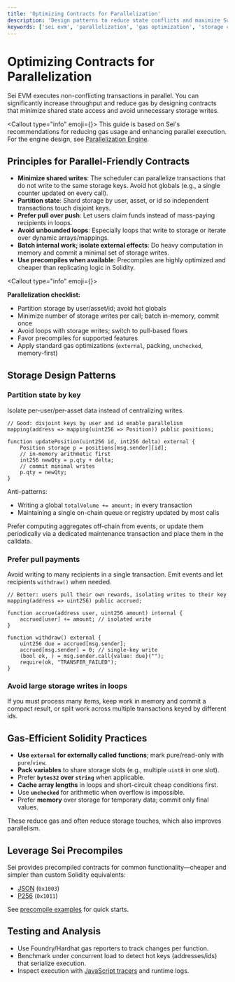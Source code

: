 ```yaml
---
title: 'Optimizing Contracts for Parallelization'
description: 'Design patterns to reduce state conflicts and maximize Sei EVM parallel execution while lowering gas usage.'
keywords: ['sei evm', 'parallelization', 'gas optimization', 'storage conflicts', 'throughput', 'precompiles']
---
```



# Optimizing Contracts for Parallelization

Sei EVM executes non-conflicting transactions in parallel. You can significantly increase throughput and reduce gas by designing contracts that minimize shared state access and avoid unnecessary storage writes.

<Callout type="info" emoji={<IconCpu className="h-5 w-5 mt-1" />}>
  This guide is based on Sei's recommendations for reducing gas usage and enhancing parallel execution. For the engine design, see [Parallelization Engine](/learn/parallelization-engine).
</Callout>

## Principles for Parallel-Friendly Contracts

- **Minimize shared writes**: The scheduler can parallelize transactions that do not write to the same storage keys. Avoid hot globals (e.g., a single counter updated on every call).
- **Partition state**: Shard storage by user, asset, or id so independent transactions touch disjoint keys.
- **Prefer pull over push**: Let users claim funds instead of mass-paying recipients in loops.
- **Avoid unbounded loops**: Especially loops that write to storage or iterate over dynamic arrays/mappings.
- **Batch internal work; isolate external effects**: Do heavy computation in memory and commit a minimal set of storage writes.
- **Use precompiles when available**: Precompiles are highly optimized and cheaper than replicating logic in Solidity.

<Callout type="info" emoji={<IconChecklist className="h-5 w-5 mt-1" />}>

**Parallelization checklist:**

- Partition storage by user/asset/id; avoid hot globals
- Minimize number of storage writes per call; batch in-memory, commit once
- Avoid loops with storage writes; switch to pull-based flows
- Favor precompiles for supported features
- Apply standard gas optimizations (`external`, packing, `unchecked`, memory-first)

</Callout>

## Storage Design Patterns

### Partition state by key

Isolate per-user/per-asset data instead of centralizing writes.

```solidity copy
// Good: disjoint keys by user and id enable parallelism
mapping(address => mapping(uint256 => Position)) public positions;

function updatePosition(uint256 id, int256 delta) external {
    Position storage p = positions[msg.sender][id];
    // in-memory arithmetic first
    int256 newQty = p.qty + delta;
    // commit minimal writes
    p.qty = newQty;
}
```

Anti-patterns:

- Writing a global `totalVolume += amount;` in every transaction
- Maintaining a single on-chain queue or registry updated by most calls

Prefer computing aggregates off-chain from events, or update them periodically via a dedicated maintenance transaction and place them in the calldata.

### Prefer pull payments

Avoid writing to many recipients in a single transaction. Emit events and let recipients `withdraw()` when needed.

```solidity copy
// Better: users pull their own rewards, isolating writes to their key
mapping(address => uint256) public accrued;

function accrue(address user, uint256 amount) internal {
    accrued[user] += amount; // isolated write
}

function withdraw() external {
    uint256 due = accrued[msg.sender];
    accrued[msg.sender] = 0; // single-key write
    (bool ok, ) = msg.sender.call{value: due}("");
    require(ok, "TRANSFER_FAILED");
}
```

### Avoid large storage writes in loops

If you must process many items, keep work in memory and commit a compact result, or split work across multiple transactions keyed by different ids.

## Gas-Efficient Solidity Practices

- **Use `external` for externally called functions**; mark pure/read-only with `pure`/`view`.
- **Pack variables** to share storage slots (e.g., multiple `uint8` in one slot).
- Prefer **`bytes32` over `string`** when applicable.
- **Cache array lengths** in loops and short-circuit cheap conditions first.
- Use **`unchecked`** for arithmetic when overflow is impossible.
- Prefer **memory** over storage for temporary data; commit only final values.

These reduce gas and often reduce storage touches, which also improves parallelism.

## Leverage Sei Precompiles

Sei provides precompiled contracts for common functionality—cheaper and simpler than custom Solidity equivalents:

- [JSON](/evm/precompiles/json) (`0x1003`)
- [P256](/evm/precompiles/P256) (`0x1011`)

See [precompile examples](/evm/precompiles/example-usage) for quick starts.

## Testing and Analysis

- Use Foundry/Hardhat gas reporters to track changes per function.
- Benchmark under concurrent load to detect hot keys (addresses/ids) that serialize execution.
- Inspect execution with [JavaScript tracers](/evm/tracing/javascript-tracers) and runtime logs.
